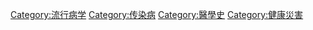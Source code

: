 {{Cat main}}
{{portal|災害}}
{{Commons cat|Epidemics}}

[[Category:流行病学|Category:流行病学]]
[[Category:传染病|Category:传染病]]
[[Category:醫學史|Category:醫學史]]
[[Category:健康災害|Category:健康災害]]